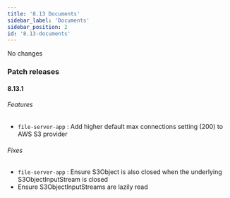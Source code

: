 ```yaml
---
title: '8.13 Documents'
sidebar_label: 'Documents'
sidebar_position: 2
id: '8.13-documents'
---
```


No changes

### Patch releases

#### 8.13.1

###### Features

* `file-server-app` : Add higher default max connections setting (200) to AWS S3 provider 

###### Fixes

* `file-server-app` : Ensure S3Object is also closed when the underlying S3ObjectInputStream is closed 
* Ensure S3ObjectInputStreams are lazily read 